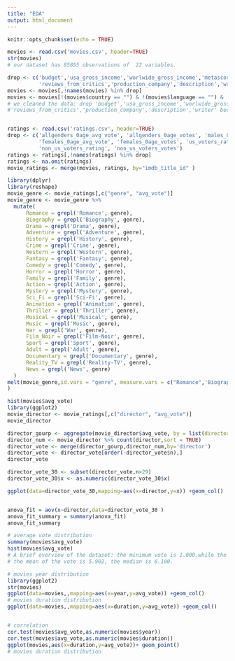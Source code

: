 ```yaml
---
title: "EDA"
output: html_document
---
```


```r
knitr::opts_chunk$set(echo = TRUE)
```


```r
movies <- read.csv('movies.csv', header=TRUE)
str(movies)
# our dataset has 85855 observations of  22 variables.

drop <- c('budget','usa_gross_income','worlwide_gross_income','metascore','reviews_from_users',
          'reviews_from_critics','production_company','description','writer')
movies <- movies[,!names(movies) %in% drop]
movies <- movies[!(movies$country == "") & !(movies$language == "") & !(movies$director == "") & !(movies$actors == ""),]
# we cleaned the data: drop 'budget','usa_gross_income','worlwide_gross_income','metascore','reviews_from_users',
#'reviews_from_critics','production_company','description','writer' because they are not related.we dropped “NA” #values from the dataset to simplify our analysis.


ratings <- read.csv('ratings.csv', header=TRUE)
drop <- c('allgenders_0age_avg_vote', 'allgenders_0age_votes', 'males_0age_avg_vote', 'males_0age_votes',
          'females_0age_avg_vote', 'females_0age_votes', 'us_voters_rating', 'us_voters_votes', 
          'non_us_voters_rating', 'non_us_voters_votes')
ratings <- ratings[,!names(ratings) %in% drop]
ratings <- na.omit(ratings)
movie_ratings <- merge(movies, ratings, by="imdb_title_id" )

```


```r
library(dplyr)
library(reshape)
movie_genre <- movie_ratings[,c("genre", "avg_vote")]
movie_genre <- movie_genre %>%
  mutate(
      Romance = grepl('Romance', genre),
      Biography = grepl('Biography', genre),
      Drama = grepl('Drama', genre),
      Adventure = grepl('Adventure', genre),
      History = grepl('History', genre),
      Crime = grepl('Crime', genre),
      Western = grepl('Western', genre),
      Fantasy = grepl('Fantasy', genre),
      Comedy = grepl('Comedy', genre),
      Horror = grepl('Horror', genre),
      Family = grepl('Family', genre),
      Action = grepl('Action', genre),
      Mystery = grepl('Mystery', genre),
      Sci_Fi = grepl('Sci-Fi', genre),
      Animation = grepl('Animation', genre),
      Thriller = grepl('Thriller', genre),
      Musical = grepl('Musical', genre),
      Music = grepl('Music', genre),
      War = grepl('War', genre),
      Film_Noir = grepl('Film-Noir', genre),
      Sport = grepl('Sport', genre),
      Adult = grepl('Adult', genre),
      Documentary = grepl('Documentary', genre),
      Reality_TV = grepl('Reality-TV', genre),
      News = grepl('News', genre)
  )
melt(movie_genre,id.vars = "genre", measure.vars = c("Romance",'Biography'), value.name = "avg_vote"
)
```


```r

hist(movies$avg_vote)
library(ggplot2)
movie_director <- movie_ratings[,c("director", "avg_vote")]
movie_director

director_gourp <- aggregate(movie_director$avg_vote, by = list(director = movie_director$director),FUN=mean)
director_num <- movie_director %>% count(director,sort = TRUE)
director_vote <- merge(director_gourp,director_num,by='director')
director_vote <- director_vote[order(-director_vote$n),]
director_vote

director_vote_30 <- subset(director_vote,n>29)
director_vote_30$x <- as.numeric(director_vote_30$x)

ggplot(data=director_vote_30,mapping=aes(x=director,y=x)) +geom_col()


anova_fit = aov(x~director,data=director_vote_30 )
anova_fit_summary = summary(anova_fit)
anova_fit_summary
```
```r
# average vote distribution
summary(movies$avg_vote)
hist(movies$avg_vote)
# A brief overview of the dataset: the minimum vote is 1.000,while the maximum vote is 9.900.
# the mean of the vote is 5.902, the median is 6.100.

# movies year distribution
library(ggplot2)
str(movies)
ggplot(data=movies,,mapping=aes(x=year,y=avg_vote)) +geom_col()
# movies duration distribution
ggplot(data=movies,,mapping=aes(x=duration,y=avg_vote)) +geom_col()


# correlation 
cor.test(movies$avg_vote,as.numeric(movies$year))
cor.test(movies$avg_vote,as.numeric(movies$duration))
ggplot(movies,aes(x=duration,y=avg_vote))+ geom_point()
# movies duration distribution
```